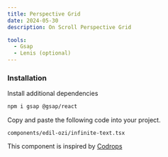```yaml
---
title: Perspective Grid
date: 2024-05-30
description: On Scroll Perspective Grid

tools:
  - Gsap
  - Lenis (optional)
---
```


<ComponentPreview name="perspective-grid-demo" />

<Steps>

### Installation

Install additional dependencies

```bash
npm i gsap @gsap/react
```

Copy and paste the following code into your project.

```text
components/edil-ozi/infinite-text.tsx
```

<ComponentSource name="perspective-grid" />

</Steps>

This component is inspired by [Codrops](https://tympanus.net/codrops/)

